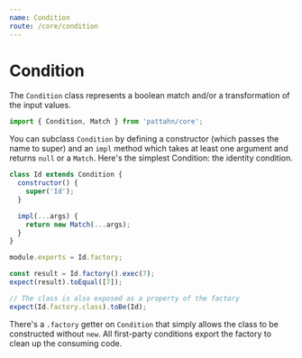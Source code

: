 ```yaml
---
name: Condition
route: /core/condition
---
```


# Condition

The `Condition` class represents a boolean match and/or a transformation of the input
values.

```js
import { Condition, Match } from 'pattahn/core';
```

You can subclass `Condition` by defining a constructor (which passes the name to
super) and an `impl` method which takes at least one argument and returns `null` or a
`Match`. Here's the simplest Condition: the identity condition.

```js
class Id extends Condition {
  constructor() {
    super('Id');
  }

  impl(...args) {
    return new Match(...args);
  }
}

module.exports = Id.factory;

const result = Id.factory().exec(7);
expect(result).toEqual([7]);

// The class is also exposed as a property of the factory
expect(Id.factory.class).toBe(Id);
```

There's a `.factory` getter on `Condition` that simply allows the class to be
constructed without `new`. All first-party conditions export the factory to clean up
the consuming code.
